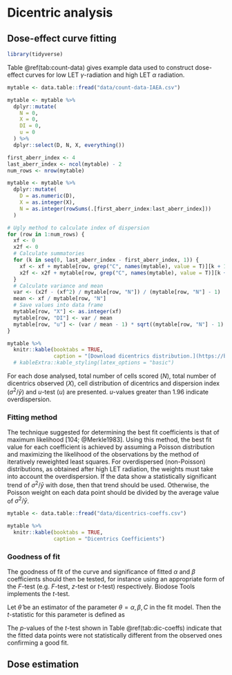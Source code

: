 # Dicentric analysis {#stats-dicent}

## Dose-effect curve fitting

```r
library(tidyverse)
```

Table \@ref(tab:count-data) gives example data used to construct dose-effect curves for low LET $\gamma$-radiation and high LET $\alpha$ radiation.

```r
mytable <- data.table::fread("data/count-data-IAEA.csv")

mytable <- mytable %>%
  dplyr::mutate(
    N = 0,
    X = 0,
    DI = 0,
    u = 0
  ) %>%
  dplyr::select(D, N, X, everything())

first_aberr_index <- 4
last_aberr_index <- ncol(mytable) - 2
num_rows <- nrow(mytable)

mytable <- mytable %>%
  dplyr::mutate(
    D = as.numeric(D),
    X = as.integer(X),
    N = as.integer(rowSums(.[first_aberr_index:last_aberr_index]))
  )

# Ugly method to calculate index of dispersion
for (row in 1:num_rows) {
  xf <- 0
  x2f <- 0
  # Calculate summatories
  for (k in seq(0, last_aberr_index - first_aberr_index, 1)) {
    xf <- xf + mytable[row, grep("C", names(mytable), value = T)][k + 1] * k
    x2f <- x2f + mytable[row, grep("C", names(mytable), value = T)][k + 1] * k^2
  }
  # Calculate variance and mean
  var <- (x2f - (xf^2) / mytable[row, "N"]) / (mytable[row, "N"] - 1)
  mean <- xf / mytable[row, "N"]
  # Save values into data frame
  mytable[row, "X"] <- as.integer(xf)
  mytable[row, "DI"] <- var / mean
  mytable[row, "u"] <- (var / mean - 1) * sqrt((mytable[row, "N"] - 1) / (2 * (1 - 1 / mytable[row, "X"])))
}

mytable %>% 
  knitr::kable(booktabs = TRUE, 
               caption = "[Download dicentrics distribution.](https://biodosimetry-uab.github.io/documentation/data/count-data-IAEA.csv)") #%>% 
  # kableExtra::kable_styling(latex_options = "basic")
```


For each dose analysed, total number of cells scored ($N$), total number of dicentrics observed ($X$), cell distribution of dicentrics and dispersion index ($\sigma^{2}/\bar{y}$) and $u$-test ($u$) are presented. $u$-values greater than 1.96 indicate overdispersion.

### Fitting method 
The technique suggested for determining the best fit coefficients is that of maximum likelihood [104; @Merkle1983]. Using this method, the best fit value for each coefficient is achieved by assuming a Poisson distribution and maximizing the likelihood of the observations by the method of iteratively reweighted least squares. For overdispersed (non-Poisson) distributions, as obtained after high LET radiation, the weights must take into account the overdispersion. If the data show a statistically significant trend of $\sigma^{2}/\bar{y}$ with dose, then that trend should be used. Otherwise, the Poisson weight on each data point should be divided by the average value of $\sigma^{2}/\bar{y}$.

```r
mytable <- data.table::fread("data/dicentrics-coeffs.csv")

mytable %>% 
  knitr::kable(booktabs = TRUE, 
               caption = "Dicentrics Coefficients")

```

### Goodness of fit 
<!-- The goodness of fit of the curve and significance of fitted $\alpha$ and $\beta$ coefficients should then be tested, for instance using the Chi-squared ($\chi^{2}$) test and an appropriate form of the $F$-test (e.g. $F$-test, $z$-test or $t$-test) respectively. Biodose Tools implements the $t$-test. -->

The goodness of fit of the curve and significance of fitted $\alpha$ and $\beta$ coefficients should then be tested, for instance using an appropriate form of the $F$-test (e.g. $F$-test, $z$-test or $t$-test) respectively. Biodose Tools implements the $t$-test.

Let $\hat{\theta}$ be an estimator of the parameter $\theta = \alpha, \beta, C$ in the fit model. Then the $t$-statistic for this parameter is defined as
\begin{equation} 
  t_{\hat{\theta}} = \frac{\hat{\theta}}{\widehat{se}(\hat{\theta})}
  (\#eq:t-test)
\end{equation}


<!-- If there is evidence of a lack of fit (i.e. the $\chi^{2}$ is greater than the degrees of freedom ($df$)), then the standard error should be increased by $(\chi^{2}/df)^{1/2}$. Many computer programs calculate SE values that are based on the sum of squares, instead of the Poisson estimate of the variance, which may lead to a false underestimation of the Poisson error. For this reason, when SE are calculated using this method, and the df is greater than the $\chi^{2}$, it is a good practice to increase the SE by $(df/\chi^{2})^{1/2}$. -->

The $p$-values of the $t$-test shown in Table \@ref(tab:dic-coeffs) indicate that the fitted data points were not statistically different from the observed ones confirming a good fit.

## Dose estimation
